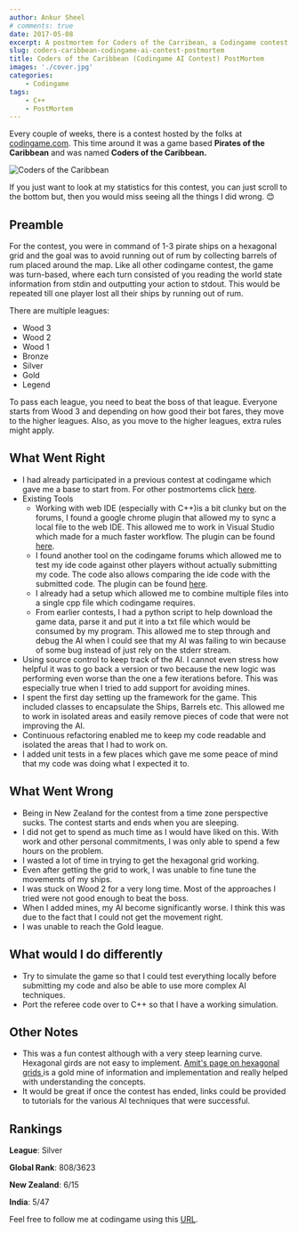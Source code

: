 ```yaml
---
author: Ankur Sheel
# comments: true
date: 2017-05-08
excerpt: A postmortem for Coders of the Carribean, a Codingame contest based on Pirates of the Caribbean.
slug: coders-caribbean-codingame-ai-contest-postmortem
title: Coders of the Caribbean (Codingame AI Contest) PostMortem
images: './cover.jpg'
categories:
    - Codingame
tags:
    - C++
    - PostMortem
---
```


Every couple of weeks, there is a contest hosted by the folks at [codingame.com](http://www.codingame.com). This time around it was a game based **Pirates of the Caribbean** and was named **Coders of the Caribbean.**

![Coders of the Caribbean](./cover.jpg)

If you just want to look at my statistics for this contest, you can just scroll to the bottom but, then you would miss seeing all the things I did wrong. 😊

## Preamble

For the contest, you were in command of 1-3 pirate ships on a hexagonal grid and the goal was to avoid running out of rum by collecting barrels of rum placed around the map. Like all other codingame contest, the game was turn-based, where each turn consisted of you reading the world state information from stdin and outputting your action to stdout. This would be repeated till one player lost all their ships by running out of rum.

There are multiple leagues:

-   Wood 3
-   Wood 2
-   Wood 1
-   Bronze
-   Silver
-   Gold
-   Legend

To pass each league, you need to beat the boss of that league. Everyone starts from Wood 3 and depending on how good their bot fares, they move to the higher leagues. Also, as you move to the higher leagues, extra rules might apply.

## What Went Right

-   I had already participated in a previous contest at codingame which gave me a base to start from. For other postmortems click [here](/category/Codingame).
-   Existing Tools
    -   Working with web IDE (especially with C++)is a bit clunky but on the forums, I found a google chrome plugin that allowed my to sync a local file to the web IDE. This allowed me to work in Visual Studio which made for a much faster workflow. The plugin can be found [here](https://www.codingame.com/forum/t/codingame-sync-beta/614/65).
    -   I found another tool on the codingame forums which allowed me to test my ide code against other players without actually submitting my code. The code also allows comparing the ide code with the submitted code. The plugin can be found [here](https://www.codingame.com/forum/t/introducing-cg-spunk/1895).
    -   I already had a setup which allowed me to combine multiple files into a single cpp file which codingame requires.
    -   From earlier contests, I had a python script to help download the game data, parse it and put it into a txt file which would be consumed by my program. This allowed me to step through and debug the AI when I could see that my AI was failing to win because of some bug instead of just rely on the stderr stream.
-   Using source control to keep track of the AI. I cannot even stress how helpful it was to go back a version or two because the new logic was performing even worse than the one a few iterations before. This was especially true when I tried to add support for avoiding mines.
-   I spent the first day setting up the framework for the game. This included classes to encapsulate the Ships, Barrels etc. This allowed me to work in isolated areas and easily remove pieces of code that were not improving the AI.
-   Continuous refactoring enabled me to keep my code readable and isolated the areas that I had to work on.
-   I added unit tests in a few places which gave me some peace of mind that my code was doing what I expected it to.

## What Went Wrong

-   Being in New Zealand for the contest from a time zone perspective sucks. The contest starts and ends when you are sleeping.
-   I did not get to spend as much time as I would have liked on this. With work and other personal commitments, I was only able to spend a few hours on the problem.
-   I wasted a lot of time in trying to get the hexagonal grid working.
-   Even after getting the grid to work, I was unable to fine tune the movements of my ships.
-   I was stuck on Wood 2 for a very long time. Most of the approaches I tried were not good enough to beat the boss.
-   When I added mines, my AI become significantly worse. I think this was due to the fact that I could not get the movement right.
-   I was unable to reach the Gold league.

## What would I do differently

-   Try to simulate the game so that I could test everything locally before submitting my code and also be able to use more complex AI techniques.
-   Port the referee code over to C++ so that I have a working simulation.

## Other Notes

-   This was a fun contest although with a very steep learning curve. Hexagonal girds are not easy to implement. [Amit's page on hexagonal grids ](http://www.redblobgames.com/grids/hexagons/)is a gold mine of information and implementation and really helped with understanding the concepts.
-   It would be great if once the contest has ended, links could be provided to tutorials for the various AI techniques that were successful.

## Rankings

**League**: Silver

**Global Rank**: 808/3623

**New Zealand**: 6/15

**India**: 5/47

Feel free to follow me at codingame using this [URL](https://www.codingame.com/servlet/urlinvite?u=1506970).
